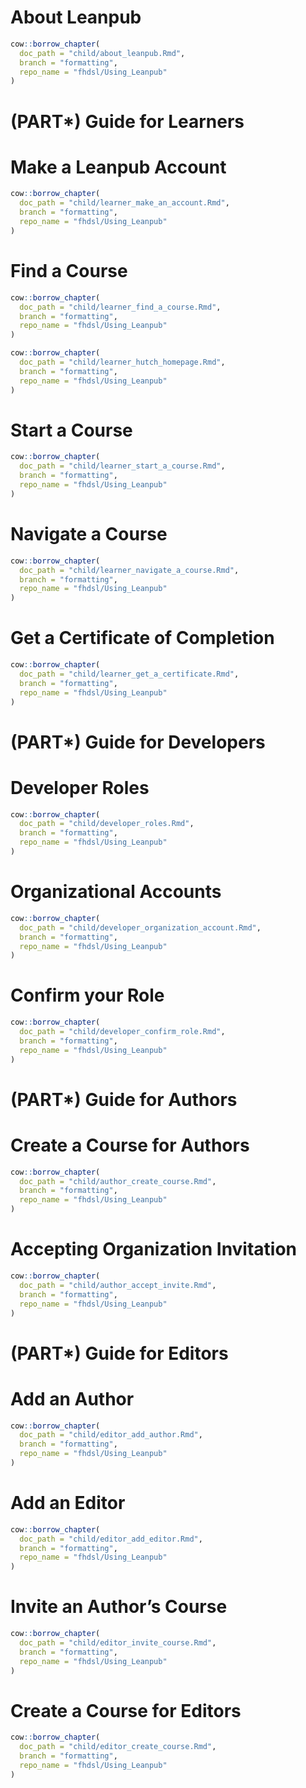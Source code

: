 
# About Leanpub

```r
cow::borrow_chapter(
  doc_path = "child/about_leanpub.Rmd",
  branch = "formatting",
  repo_name = "fhdsl/Using_Leanpub"
)
```

# (PART\*) Guide for Learners {-}

# Make a Leanpub Account

```r
cow::borrow_chapter(
  doc_path = "child/learner_make_an_account.Rmd",
  branch = "formatting",
  repo_name = "fhdsl/Using_Leanpub"
)
```

# Find a Course

```r
cow::borrow_chapter(
  doc_path = "child/learner_find_a_course.Rmd",
  branch = "formatting",
  repo_name = "fhdsl/Using_Leanpub"
)
```

:::: {.notice}
```r
cow::borrow_chapter(
  doc_path = "child/learner_hutch_homepage.Rmd",
  branch = "formatting",
  repo_name = "fhdsl/Using_Leanpub"
)
```
::::

# Start a Course

```r
cow::borrow_chapter(
  doc_path = "child/learner_start_a_course.Rmd",
  branch = "formatting",
  repo_name = "fhdsl/Using_Leanpub"
)
```

# Navigate a Course

```r
cow::borrow_chapter(
  doc_path = "child/learner_navigate_a_course.Rmd",
  branch = "formatting",
  repo_name = "fhdsl/Using_Leanpub"
)
```

# Get a Certificate of Completion

```r
cow::borrow_chapter(
  doc_path = "child/learner_get_a_certificate.Rmd",
  branch = "formatting",
  repo_name = "fhdsl/Using_Leanpub"
)
```

# (PART\*) Guide for Developers {-}

# Developer Roles

```r
cow::borrow_chapter(
  doc_path = "child/developer_roles.Rmd",
  branch = "formatting",
  repo_name = "fhdsl/Using_Leanpub"
)
```

# Organizational Accounts

```r
cow::borrow_chapter(
  doc_path = "child/developer_organization_account.Rmd",
  branch = "formatting",
  repo_name = "fhdsl/Using_Leanpub"
)
```

# Confirm your Role

```r
cow::borrow_chapter(
  doc_path = "child/developer_confirm_role.Rmd",
  branch = "formatting",
  repo_name = "fhdsl/Using_Leanpub"
)
```

# (PART\*) Guide for Authors {-}

# Create a Course for Authors

```r
cow::borrow_chapter(
  doc_path = "child/author_create_course.Rmd",
  branch = "formatting",
  repo_name = "fhdsl/Using_Leanpub"
)
```

# Accepting Organization Invitation

```r
cow::borrow_chapter(
  doc_path = "child/author_accept_invite.Rmd",
  branch = "formatting",
  repo_name = "fhdsl/Using_Leanpub"
)
```

# (PART\*) Guide for Editors {-}

# Add an Author

```r
cow::borrow_chapter(
  doc_path = "child/editor_add_author.Rmd",
  branch = "formatting",
  repo_name = "fhdsl/Using_Leanpub"
)
```

# Add an Editor

```r
cow::borrow_chapter(
  doc_path = "child/editor_add_editor.Rmd",
  branch = "formatting",
  repo_name = "fhdsl/Using_Leanpub"
)
```

# Invite an Author's Course

```r
cow::borrow_chapter(
  doc_path = "child/editor_invite_course.Rmd",
  branch = "formatting",
  repo_name = "fhdsl/Using_Leanpub"
)
```

# Create a Course for Editors

```r
cow::borrow_chapter(
  doc_path = "child/editor_create_course.Rmd",
  branch = "formatting",
  repo_name = "fhdsl/Using_Leanpub"
)
```



